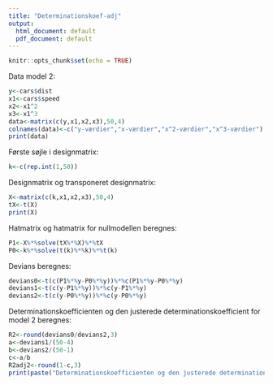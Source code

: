 ```yaml
---
title: "Determinationskoef-adj"
output:
  html_document: default
  pdf_document: default
---
```


```r
knitr::opts_chunk$set(echo = TRUE)
```

Data model 2:
```r
y<-cars$dist
x1<-cars$speed
x2<-x1^2
x3<-x1^3
data<-matrix(c(y,x1,x2,x3),50,4)
colnames(data)<-c("y-værdier","x-værdier","x^2-værdier","x^3-værdier")
print(data)
```

Første søjle i designmatrix:
```r
k<-c(rep.int(1,50))
```

Designmatrix og transponeret designmatrix: 
```r
X<-matrix(c(k,x1,x2,x3),50,4) 
tX<-t(X)
print(X)
```

Hatmatrix og hatmatrix for nullmodellen beregnes:
```r
P1<-X%*%solve(tX%*%X)%*%tX
P0<-k%*%solve(t(k)%*%k)%*%t(k)
```

Devians beregnes:
```r
devians0<-t(c(P1%*%y-P0%*%y))%*%c(P1%*%y-P0%*%y)
devians1<-t(c(y-P1%*%y))%*%c(y-P1%*%y)
devians2<-t(c(y-P0%*%y))%*%c(y-P0%*%y) 
```

Determinationskoefficienten og den justerede determinationskoefficient for model 2 beregnes:
```r
R2<-round(devians0/devians2,3)
a<-devians1/(50-4)
b<-devians2/(50-1)
c<-a/b
R2adj2<-round(1-c,3)
print(paste("Determinationskoefficienten og den justerede determinationskoefficient er da", R2,"og", R2adj2))
```
